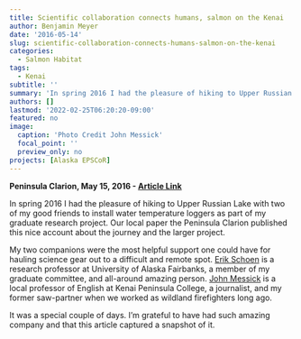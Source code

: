 ```yaml
---
title: Scientific collaboration connects humans, salmon on the Kenai
author: Benjamin Meyer
date: '2016-05-14'
slug: scientific-collaboration-connects-humans-salmon-on-the-kenai
categories:
  - Salmon Habitat
tags:
  - Kenai
subtitle: ''
summary: 'In spring 2016 I had the pleasure of hiking to Upper Russian Lake with two of my good friends to install water temperature loggers as part of my graduate research.  Our local paper the Peninsula Clarion published this nice account about the journey and the larger project.'
authors: []
lastmod: '2022-02-25T06:20:20-09:00'
featured: no
image:
  caption: 'Photo Credit John Messick'
  focal_point: ''
  preview_only: no
projects: [Alaska EPSCoR]
---
```


**Peninsula Clarion, May 15, 2016 - [Article Link](https://www.peninsulaclarion.com/news/scientific-collaboration-connects-humans-salmon-on-the-kenai/)**

In spring 2016 I had the pleasure of hiking to Upper Russian Lake with two of my good friends to install water temperature loggers as part of my graduate research project. Our local paper the Peninsula Clarion published this nice account about the journey and the larger project.

My two companions were the most helpful support one could have for hauling science gear out to a difficult and remote spot. [Erik Schoen](https://uaf-iarc.org/?directory_entry=21399) is a research professor at University of Alaska Fairbanks, a member of my graduate committee, and all-around amazing person. [John Messick](https://johnlmessick.com/) is a local professor of English at Kenai Peninsula College, a journalist, and my former saw-partner when we worked as wildland firefighters long ago.

It was a special couple of days. I'm grateful to have had such amazing company and that this article captured a snapshot of it.

